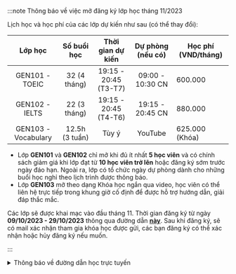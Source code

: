 :::note Thông báo về việc mở đăng ký lớp học tháng 11/2023

Lịch học và học phí của các lớp dự kiến như sau (có thể thay đổi):

|     **Lớp học**     | **Số buổi học** | **Thời gian dự kiến** | **Dự phòng (nếu có)** | **Học phí (VND/tháng)** |
| :-----------------: | :-------------: | :-------------------: | :-------------------: | ----------------------- |
|   GEN101 - TOEIC    |  32 (4 tháng)   | 19:15 - 20:45 (T3-T7) |   09:00 - 10:30 CN    | 600.000                 |
|   GEN102 - IELTS    |  22 (3 tháng)   | 19:15 - 20:45 (T4-T6) |   19:15 - 20:45 CN    | 880.000                 |
| GEN103 - Vocabulary | 12.5h (3 tuần)  |         Tùy ý         |        YouTube        | 625.000 (Khóa)          |

- Lớp **GEN101** và **GEN102** chỉ mở khi đủ ít nhất **5 học viên** và có chính sách giảm giá khi lớp đạt từ
  **10 học viên trở lên** hoặc đăng ký sớm trước ngày đáo hạn. Ngoài ra, lớp có tổ chức ngày dự phòng dành cho
  những buổi học nghỉ theo lịch trình được thông báo.
- Lớp **GEN103** mở theo dạng Khóa học ngắn qua video, học viên có thể liên hệ trực tiếp trong khung giờ
  cố định để được hỗ trợ hướng dẫn, giải đáp thắc mắc.

Các lớp sẽ được khai mạc vào đầu tháng 11. Thời gian đăng ký từ ngày **09/10/2023 - 29/10/2023** thông qua đường dẫn
**[này](https://forms.gle/hXWyQ5gWZST2dgE39)**. Sau khi đăng ký, sẽ có mail xác nhận tham gia khóa học được gửi, các
bạn đăng ký có thể xác nhận hoặc hủy đăng ký nếu muốn.

:::

<details>
<summary>Thông báo về đường dẫn học trực tuyến</summary>
<div>

**_Việc học trực tuyến sẽ được thực hiện qua hạ tầng online. Đường dẫn sẽ được cung cấp trong thời gian sắp tới. Trong thời
gian chờ đợi, người học có thể theo dõi các video bài giảng qua YouTube ở hai đường dẫn phía dưới. _**

**_Trân trọng cảm ơn._**

</div>
</details>
